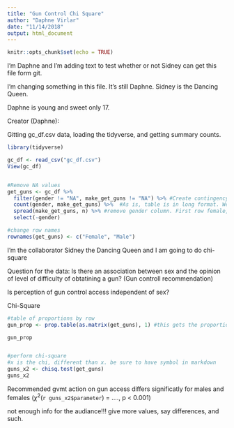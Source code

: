 ```yaml
---
title: "Gun Control Chi Square"
author: "Daphne Virlar"
date: "11/14/2018"
output: html_document
---
```


```r
knitr::opts_chunk$set(echo = TRUE)
```

I'm Daphne and I'm adding text to test whether or not Sidney can get this file form git.


I'm changing something in this file. It's still Daphne. Sidney is the Dancing Queen.

Daphne is young and sweet only 17. 





Creator (Daphne):

Gitting gc_df.csv data, loading the tidyverse, and getting summary counts. 

```r

library(tidyverse)

gc_df <- read_csv("gc_df.csv")
View(gc_df)


#Remove NA values
get_guns <- gc_df %>% 
  filter(gender != "NA", make_get_guns != "NA") %>% #Create contingency column of counts
  count(gender, make_get_guns) %>%  #As is, table is in long format. We want it in WIDE format.
  spread(make_get_guns, n) %>% #remove gender column. First row female, second male
  select(-gender)

#change row names
rownames(get_guns) <- c("Female", "Male")

```

I'm the collaborator Sidney the Dancing Queen and I am going to do chi-square

Question for the data:
Is there an association between sex and the opinion of level of difficulty of obtatining a gun? (Gun controll recommendation)

Is perception of gun control access independent of sex?

Chi-Square
```r
#table of proportions by row
gun_prop <- prop.table(as.matrix(get_guns), 1) #this gets the proportion for the total for the table, want proportions with in rows.. add (, 1) at the end

gun_prop


#perform chi-square
#x is the chi, different than x. be sure to have symbol in markdown
guns_x2 <- chisq.test(get_guns)
guns_x2


```

Recommended gvmt action on gun access differs significatly for males and females ($\chi^2$(`r guns_x2$parameter`) = ...., p < 0.001)

not enough info for the audiance!!! give more values, say differences, and such. 
